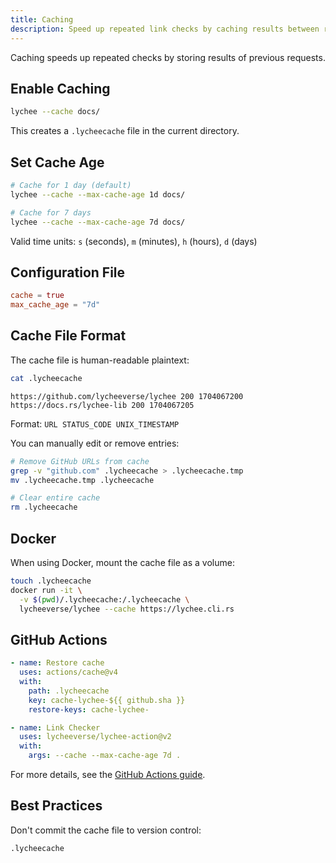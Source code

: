 ```yaml
---
title: Caching
description: Speed up repeated link checks by caching results between runs to reduce redundant network requests.
---
```


Caching speeds up repeated checks by storing results of previous requests.

## Enable Caching

```bash
lychee --cache docs/
```

This creates a `.lycheecache` file in the current directory.

## Set Cache Age

```bash
# Cache for 1 day (default)
lychee --cache --max-cache-age 1d docs/

# Cache for 7 days
lychee --cache --max-cache-age 7d docs/
```

Valid time units: `s` (seconds), `m` (minutes), `h` (hours), `d` (days)

## Configuration File

```toml title="lychee.toml"
cache = true
max_cache_age = "7d"
```

## Cache File Format

The cache file is human-readable plaintext:

```bash
cat .lycheecache
```

```text
https://github.com/lycheeverse/lychee 200 1704067200
https://docs.rs/lychee-lib 200 1704067205
```

Format: `URL STATUS_CODE UNIX_TIMESTAMP`

You can manually edit or remove entries:

```bash
# Remove GitHub URLs from cache
grep -v "github.com" .lycheecache > .lycheecache.tmp
mv .lycheecache.tmp .lycheecache

# Clear entire cache
rm .lycheecache
```

## Docker

When using Docker, mount the cache file as a volume:

```bash
touch .lycheecache
docker run -it \
  -v $(pwd)/.lycheecache:/.lycheecache \
  lycheeverse/lychee --cache https://lychee.cli.rs
```

## GitHub Actions

```yaml
- name: Restore cache
  uses: actions/cache@v4
  with:
    path: .lycheecache
    key: cache-lychee-${{ github.sha }}
    restore-keys: cache-lychee-

- name: Link Checker
  uses: lycheeverse/lychee-action@v2
  with:
    args: --cache --max-cache-age 7d .
```

For more details, see the [GitHub Actions guide](/guides/github-actions#caching).

## Best Practices

Don't commit the cache file to version control:

```txt title=".gitignore"
.lycheecache
```
